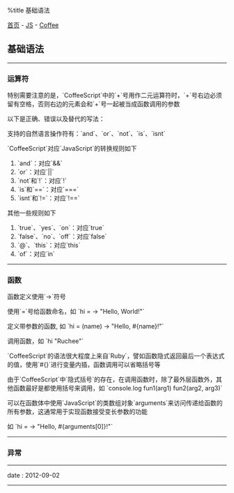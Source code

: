 %title 基础语法

[[../../../index|首页]] - [[../index|JS]] - [[index|Coffee]]
==基础语法==
----
===运算符===

特别需要注意的是，`CoffeeScript`中的`+`号用作二元运算符时，`+`号右边必须留有空格，否则右边的元素会和`+`号一起被当成函数调用的参数

以下是正确、错误以及替代的写法：
{{{Coffee
<pre class='brush: coffee'>
# 标准写法
str1 = 'abc'
str2 = str1 + 123  # 'abc123'

# 错误写法
str1 = 'abc'
str2 = str1 +123  # str1(+123)

# 替代写法
str1 = 'abc'
str2 = "#{str1}123"
</pre>
}}}

支持的自然语言操作符有：`and`、`or`、`not`、`is`、`isnt`

`CoffeeScript`对应`JavaScript`的转换规则如下

# `and`：对应`&&`
# `or`：对应`||`
# `not`和`!`：对应`!`
# `is`和`==`：对应`===`
# `isnt`和`!=`：对应`!==`

其他一些规则如下

# `true`、`yes`、`on`：对应`true`
# `false`、`no`、`off`：对应`false`
# `@`、`this`：对应`this`
# `of`：对应`in`
----
===函数===

函数定义使用`->`符号

使用`=`号给函数命名，如 `hi = -> "Hello, World!"`

定义带参数的函数, 如 `hi = (name) -> "Hello, #{name}!"`

调用函数，如 `hi "Ruchee"`

`CoffeeScript`的语法很大程度上来自`Ruby`，譬如函数隐式返回最后一个表达式的值，使用`#{}`进行变量内插，函数调用可以省略括号等

由于`CoffeeScript`中`隐式括号`的存在，在调用函数时，除了最外层函数外，其他函数最好是都使用括号来调用，如 `console.log fun1(arg1) fun2(arg2, arg3)`

可以在函数体中使用`JavaScript`的类数组对象`arguments`来访问传递给函数的所有参数，这通常用于实现函数接受变长参数的功能

如 `hi = -> "Hello, #{arguments[0]}!"`
----
===异常===
----
<red>date</red> : 2012-09-02
----
